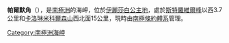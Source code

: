 {{coord|69|43|S|74|2|E|display=title}}

'''帕爾默角'''（{{lang-en|Palmer Point}}），是[[南極洲|南極洲]]的海岬，位於[[伊麗莎白公主地|伊麗莎白公主地]]，處於[[斯特羅維爾峰|斯特羅維爾峰]]以西3.7公里和[[卡洛琳米科爾森山|卡洛琳米科爾森山]]西北面15公里，現時由[[南極條約體系|南極條約體系]]管理。

{{Antarctica-geo-stub}}
[[Category:南極洲海岬|Category:南極洲海岬]]